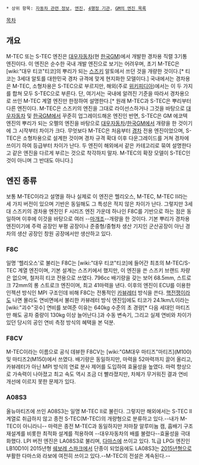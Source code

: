  * 상위 항목: [[자동차 관련 정보]], [[엔진]], [[4행정 기관]], [[GM의 엔진 목록]]

[[목차]]

== 개요 ==
M-TEC 또는 S-TEC 엔진은 [[대우자동차]](현 [[한국GM]])에서 개발한 경차용 직렬 3기통 엔진이다. 이 엔진은 순수한 국내 개발 엔진으로 보기는 어려우며, 초기 M-TEC은 [wiki:"대우 티코"티코]의 뿌리가 되는 [[스즈키]] 알토에서 쓰던 것을 개량한 것이다.[* 티코는 3세대 알토를 대한민국 경차 규격에 맞게 현지화한 모델이다.] 국내에서는 경차용은 M-TEC, 소형차용은 S-TEC으로 부르지만, 해외(주로 [[위키피디아]])에서는 이 두 가지를 합쳐 모두 S-TEC으로 부른다. 단, 여기서는 국내에 알려진 기준을 따라서 경차용으로 쓰인 M-TEC 계열 엔진만 한정하여 설명한다.[* 원래 M-TEC과 S-TEC은 뿌리부터 다른 엔진이다. M-TEC은 스즈키의 엔진을 그대로 라이선스하거나 그것을 바탕으로 [[대우자동차]] 및 [[한국GM]]에서 꾸준히 업그레이드해온 엔진인 반면, S-TEC은 GM 에코텍 엔진의 뿌리가 되는 오펠의 엔진을 바탕으로 [[대우자동차]]/[[한국GM]]에서 개량을 한 것이기에 그 시작부터 차이가 크다. 무엇보다 M-TEC은 처음부터 [[경차]] 전용 엔진이었으며, S-TEC은 소형차용으로 설계한 것이며 경차 규격 확대 이후 다운그레이드를 거쳐 경차에 쓰이기 하여 등급부터 차이가 난다. 두 엔진이 해외에서 같은 카테고리로 묶여 설명한다고 같은 엔진을 다르게 부르는 것으로 착각하지 말자. M-TEC의 확장 모델이 S-TEC인 것이 아니며 그 반대도 아니다.]

== 엔진 종류 ==
보통 M-TEC이라고 설명을 하나 실제로 이 엔진은 헬리오스, M-TEC, M-TEC II라는 세 가지 버전이 있으며 기반은 동일해도 그 특성은 적지 않은 차이가 난다. 그렇지만 3세대 스즈키의 경차용 엔진인 F 시리즈 엔진 가운데 하나인 F8C를 기반으로 하는 점은 동일하며 이후에 이것을 바탕으로 여러 --[[마개조]]--개량을 한 것이다. 기본 뿌리가 경차용 엔진이기에 주력 공장인 부평 공장이나 준중형/중형차 생산 기지인 군산공장이 아닌 경차의 생산 공장인 창원 공장에서만 생산하고 있다.

=== F8C ===
일명 '헬리오스'로 불리는 F8C는 [wiki:"대우 티코"티코]에 들어간 최초의 M-TEC/S-TEC 계열 엔진이며, 기본 설계는 스즈키에서 했지만, 이 엔진을 쓴 스즈키 브랜드 차량은 없으며, 철저히 티코 전용으로 쓰였다. 796cc 배기량을 갖는 보어 68.5mm, 스트로크 72mm의 롱 스트로크 엔진이며, 최고 41마력을 낸다. 이후의 엔진이 ECU를 이용한 인젝션 방식인 MPI 구조인데 비해 F8C는 전통적인 [[카뷰레터]] 방식을 쓴다. [[핵전쟁]]이라도 나면 몰라도 연비면에서 불리한 카뷰레터 방식 엔진임에도 티코가 24.1km/L이라는 [wiki:"괴수"굇수] 연비를 보여준 이유는 640kg 수준의 초 경량[* 다음 세대인 마티즈만 해도 공차 중량이 130kg 이상 늘어난다.]과 수동 변속기, 그리고 실제 연비와 차이가 있던 당시의 공인 연비 측정 방식의 혜택을 본 덕분.

=== F8CV ===
M-TEC이라는 이름으로 공식 데뷰한 F8CV는 [wiki:"GM대우 마티즈"마티즈](M100) 및 마티즈2(M150)에서 쓰였다. 배기량은 동일하지만, 마력을 52마력까지 끌어 올리고, 카뷰레터가 아닌 MPI 방식의 연료 분사 제어를 도입하여 효율성을 높였다. 마력 향상으로 가속력이 나아졌고 최고 속도 역시 조금 더 빨라졌지만, 차체가 무거워진 결과 연비 개선에 이르지 못한 문제가 있다.

=== A08S3 ===
올뉴마티즈에 쓰인 A08S3는 일명 M-TEC II로 불린다. 그렇지만 해외에서는 S-TEC II 계열로 취급하지 않고 종전 S-TEC(M-TEC)의 개량형으로 분류하고 있다.--내가 M-TEC이 아니라니-- 마력은 종전 M-TEC과 동일하지만 저마찰 알루미늄 캠, 흡배기 구조 재설계를 비롯한 최적화 설계를 적용하여 --대우자동차의 배를 불렸다--효율성을 극대화했다. LPI 버전 엔진은 LA08S3로 불리며, [[다마스]]에 쓰이고 있다. 1L급 LPGi 엔진인 LB10D1이 2015년형 [[쉐보레 스파크]]에서 단종이 되었음에도 LA08S3는 [[2015년]]형으로 부활한 다마스와 라보에 여전히 쓰이고 있다.--M-TEC의 전설은 계속된다.--
